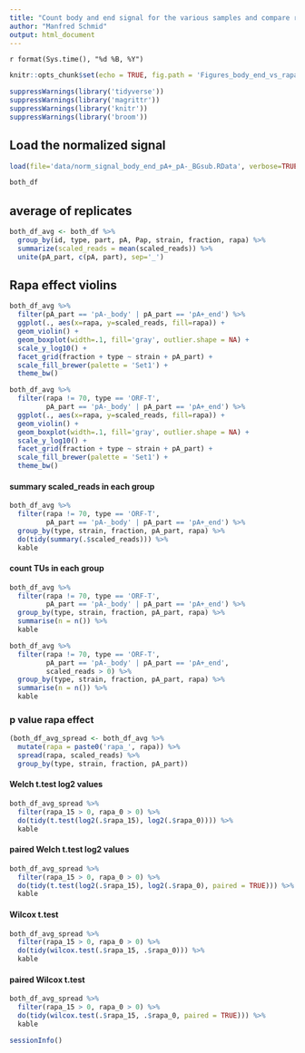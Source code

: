 ```yaml
---
title: "Count body and end signal for the various samples and compare rapa effect"
author: "Manfred Schmid"
output: html_document
---
```

`r format(Sys.time(), "%d %B, %Y")`

```r
knitr::opts_chunk$set(echo = TRUE, fig.path = 'Figures_body_end_vs_rapa/', dev='pdf')
```

```r
suppressWarnings(library('tidyverse'))
suppressWarnings(library('magrittr'))
suppressWarnings(library('knitr'))
suppressWarnings(library('broom'))

```


## Load the normalized signal

```r
load(file='data/norm_signal_body_end_pA+_pA-_BGsub.RData', verbose=TRUE)

both_df
```


## average of replicates


```r
both_df_avg <- both_df %>%
  group_by(id, type, part, pA, Pap, strain, fraction, rapa) %>%
  summarize(scaled_reads = mean(scaled_reads)) %>%
  unite(pA_part, c(pA, part), sep='_')
```


## Rapa effect violins


```r
both_df_avg %>%
  filter(pA_part == 'pA-_body' | pA_part == 'pA+_end') %>%
  ggplot(., aes(x=rapa, y=scaled_reads, fill=rapa)) +
  geom_violin() +
  geom_boxplot(width=.1, fill='gray', outlier.shape = NA) +
  scale_y_log10() +
  facet_grid(fraction + type ~ strain + pA_part) +
  scale_fill_brewer(palette = 'Set1') +
  theme_bw()
```

```r
both_df_avg %>%
  filter(rapa != 70, type == 'ORF-T',
         pA_part == 'pA-_body' | pA_part == 'pA+_end') %>%
  ggplot(., aes(x=rapa, y=scaled_reads, fill=rapa)) +
  geom_violin() +
  geom_boxplot(width=.1, fill='gray', outlier.shape = NA) +
  scale_y_log10() +
  facet_grid(fraction + type ~ strain + pA_part) +
  scale_fill_brewer(palette = 'Set1') +
  theme_bw()
```


#### summary scaled_reads in each group

```r
both_df_avg %>%
  filter(rapa != 70, type == 'ORF-T',
         pA_part == 'pA-_body' | pA_part == 'pA+_end') %>%
  group_by(type, strain, fraction, pA_part, rapa) %>%
  do(tidy(summary(.$scaled_reads))) %>%
  kable
```
#### count TUs in each group

```r
both_df_avg %>%
  filter(rapa != 70, type == 'ORF-T',
         pA_part == 'pA-_body' | pA_part == 'pA+_end') %>%
  group_by(type, strain, fraction, pA_part, rapa) %>%
  summarise(n = n()) %>%
  kable
```
```r
both_df_avg %>%
  filter(rapa != 70, type == 'ORF-T',
         pA_part == 'pA-_body' | pA_part == 'pA+_end',
         scaled_reads > 0) %>%
  group_by(type, strain, fraction, pA_part, rapa) %>%
  summarise(n = n()) %>%
  kable
```



### p value rapa effect

```r
(both_df_avg_spread <- both_df_avg %>%
  mutate(rapa = paste0('rapa_', rapa)) %>%
  spread(rapa, scaled_reads) %>%
  group_by(type, strain, fraction, pA_part))
```


#### Welch t.test log2 values
```r
both_df_avg_spread %>%
  filter(rapa_15 > 0, rapa_0 > 0) %>%
  do(tidy(t.test(log2(.$rapa_15), log2(.$rapa_0)))) %>%
  kable
```

#### paired Welch t.test log2 values
```r
both_df_avg_spread %>%
  filter(rapa_15 > 0, rapa_0 > 0) %>%
  do(tidy(t.test(log2(.$rapa_15), log2(.$rapa_0), paired = TRUE))) %>%
  kable
```


#### Wilcox t.test
```r
both_df_avg_spread %>%
  filter(rapa_15 > 0, rapa_0 > 0) %>%
  do(tidy(wilcox.test(.$rapa_15, .$rapa_0))) %>%
  kable
```

#### paired Wilcox t.test
```r
both_df_avg_spread %>%
  filter(rapa_15 > 0, rapa_0 > 0) %>%
  do(tidy(wilcox.test(.$rapa_15, .$rapa_0, paired = TRUE))) %>%
  kable
```

```r
sessionInfo()
```



